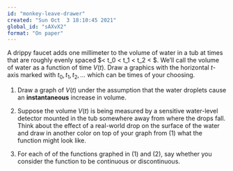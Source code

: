```yaml
---
id: "monkey-leave-drawer"
created: "Sun Oct  3 18:10:45 2021"
global_id: "sAXvX2"
format: "On paper"
---
```



A drippy faucet adds one millimeter to the volume of water in a tub at times that are roughly evenly spaced $\cdots < t_0 < t_1 < t_2 < \cdots $. We'll call the volume of water as a function of time $V(t)$. Draw a graphics with the horizontal $t$-axis marked with $t_0, t_1, t_2, \ldots$ which can be times of your choosing. 

1. Draw a graph of $V(t)$ under the assumption that the water droplets cause an **instantaneous** increase in volume.

2. Suppose the volume $V(t)$ is being measured by a sensitive water-level detector mounted in the tub somewhere away from where the drops fall. Think about the effect of a real-world drop on the surface of the water and draw in another color on top of your graph from (1) what the function might look like.

3. For each of of the functions graphed in (1) and (2), say whether you consider the function to be continuous or discontinuous.




